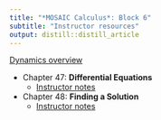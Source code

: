 ```yaml
---
title: "*MOSAIC Calculus*: Block 6"
subtitle: "Instructor resources"
output: distill::distill_article
---
```


[Dynamics overview](Block-6/Dynamics-overview-notes.html)


- Chapter 47: **Differential Equations**
    - [Instructor notes](Block-6/Chap-47-diff-eq-notes.html)
    
- Chapter 48: **Finding a Solution**
    - [Instructor notes](Block-6/Chap-48-finding-solution-notes.html)
